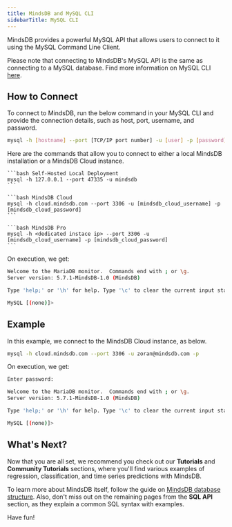 ```yaml
---
title: MindsDB and MySQL CLI
sidebarTitle: MySQL CLI
---
```


MindsDB provides a powerful MySQL API that allows users to connect to it
using the MySQL Command Line Client.

Please note that connecting to MindsDB's MySQL API is the same as connecting to
a MySQL database. Find more information on MySQL CLI
[here](https://dev.mysql.com/doc/refman/8.0/en/mysql.html).

## How to Connect

To connect to MindsDB, run the below command in your MySQL CLI and provide the
connection details, such as host, port, username, and password.

```bash
mysql -h [hostname] --port [TCP/IP port number] -u [user] -p [password]
```

Here are the commands that allow you to connect to either a local MindsDB
installation or a MindsDB Cloud instance.

<CodeGroup>

    ```bash Self-Hosted Local Deployment
    mysql -h 127.0.0.1 --port 47335 -u mindsdb
    ```

    ```bash MindsDB Cloud
    mysql -h cloud.mindsdb.com --port 3306 -u [mindsdb_cloud_username] -p [mindsdb_cloud_password]
    ```

    ```bash MindsDB Pro
    mysql -h <dedicated instace ip> --port 3306 -u [mindsdb_cloud_username] -p [mindsdb_cloud_password]
    ```

</CodeGroup>

On execution, we get:

```bash
Welcome to the MariaDB monitor.  Commands end with ; or \g.
Server version: 5.7.1-MindsDB-1.0 (MindsDB)

Type 'help;' or '\h' for help. Type '\c' to clear the current input statement.

MySQL [(none)]>
```

## Example

In this example, we connect to the MindsDB Cloud instance, as below.

```bash
mysql -h cloud.mindsdb.com --port 3306 -u zoran@mindsdb.com -p
```

On execution, we get:

```bash
Enter password:

Welcome to the MariaDB monitor.  Commands end with ; or \g.
Server version: 5.7.1-MindsDB-1.0 (MindsDB)

Type 'help;' or '\h' for help. Type '\c' to clear the current input statement.

MySQL [(none)]>
```

## What's Next?

Now that you are all set, we recommend you check out our **Tutorials** and
**Community Tutorials** sections, where you'll find various examples of
regression, classification, and time series predictions with MindsDB.

To learn more about MindsDB itself, follow the guide on
[MindsDB database structure](/sql/table-structure/). Also, don't miss out on the
remaining pages from the **SQL API** section, as they explain a common SQL
syntax with examples.

Have fun!

